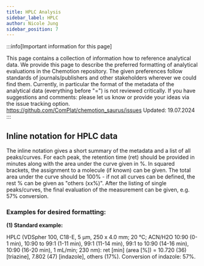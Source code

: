 ```yaml
---
title: HPLC Analysis
sidebar_label: HPLC
author: Nicole Jung
sidebar_position: 7
---
```


:::info[Important information for this page] 

This page contains a collection of information how to reference analytical data. We provide this page to describe the preferred formatting of analytical evaluations in the Chemotion repository. The given preferences follow standards of journals/publishers and other stakeholders wherever we could find them. Currently, in particular the format of the metadata of the analytical data (everything before "=") is not reviewed critically. If you have suggestions and comments: please let us know or provide your ideas via the issue tracking option. 
https://github.com/ComPlat/chemotion_saurus/issues
Updated: 19.07.2024
:::

## Inline notation for HPLC data

The inline notation gives a short summary of the metadata and a list of all peaks/curves. For each peak, the retention time (ret) should be provided in minutes along with the area under the curve given in %. In squared brackets, the assignment to a molecule (if known) can be given. The total area under the curve should be 100% - if not all curves can be defined, the rest % can be given as "others (xx%)". After the listing of single peaks/curves, the final evaluation of the measurement can be given, e.g. 57% conversion.

### Examples for desired formatting:

**(1) Standard example:**

HPLC (VDSpher 100, C18-E, 5 μm, 250 x 4.0 mm; 20 °C; ACN/H2O 10:90 (0-1 min), 10:90 to 99:1 (1-11 min), 99:1 (11-14 min), 99:1 to 10:90 (14-16 min), 10:90 (16-20 min), 1 mL/min; 230 nm): ret [min] (area [%]) = 10.720 (36) [triazine], 7.802 (47) [indazole], others (17%). Conversion of indazole: 57%.
